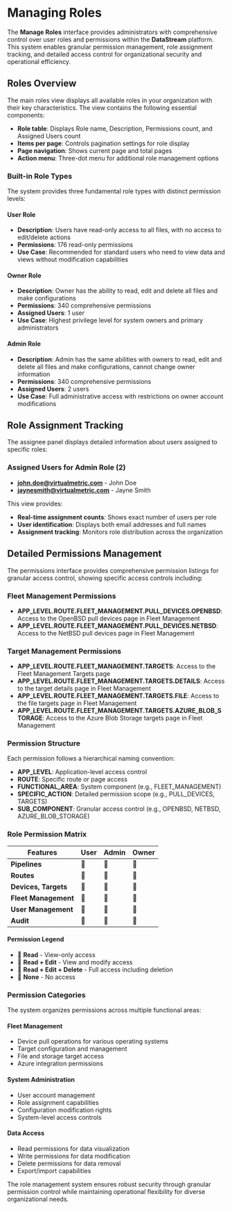 # Managing Roles

The **Manage Roles** interface provides administrators with comprehensive control over user roles and permissions within the **DataStream** platform. This system enables granular permission management, role assignment tracking, and detailed access control for organizational security and operational efficiency.

## Roles Overview

The main roles view displays all available roles in your organization with their key characteristics. The view contains the following essential components:

- **Role table**: Displays Role name, Description, Permissions count, and Assigned Users count
- **Items per page**: Controls pagination settings for role display
- **Page navigation**: Shows current page and total pages
- **Action menu**: Three-dot menu for additional role management options

### Built-in Role Types

The system provides three fundamental role types with distinct permission levels:

#### User Role

- **Description**: Users have read-only access to all files, with no access to edit/delete actions
- **Permissions**: 176 read-only permissions
- **Use Case**: Recommended for standard users who need to view data and views without modification capabilities

#### Owner Role

- **Description**: Owner has the ability to read, edit and delete all files and make configurations
- **Permissions**: 340 comprehensive permissions
- **Assigned Users**: 1 user
- **Use Case**: Highest privilege level for system owners and primary administrators

#### Admin Role

- **Description**: Admin has the same abilities with owners to read, edit and delete all files and make configurations, cannot change owner information
- **Permissions**: 340 comprehensive permissions  
- **Assigned Users**: 2 users
- **Use Case**: Full administrative access with restrictions on owner account modifications

## Role Assignment Tracking

The assignee panel displays detailed information about users assigned to specific roles:

### Assigned Users for Admin Role (2)
- **john.doe@virtualmetric.com** - John Doe
- **jaynesmith@virtualmetric.com** - Jayne Smith

This view provides:
- **Real-time assignment counts**: Shows exact number of users per role
- **User identification**: Displays both email addresses and full names
- **Assignment tracking**: Monitors role distribution across the organization

## Detailed Permissions Management

The permissions interface provides comprehensive permission listings for granular access control, showing specific access controls including:

### Fleet Management Permissions

- **APP_LEVEL.ROUTE.FLEET_MANAGEMENT.PULL_DEVICES.OPENBSD**: Access to the OpenBSD pull devices page in Fleet Management
- **APP_LEVEL.ROUTE.FLEET_MANAGEMENT.PULL_DEVICES.NETBSD**: Access to the NetBSD pull devices page in Fleet Management

### Target Management Permissions

- **APP_LEVEL.ROUTE.FLEET_MANAGEMENT.TARGETS**: Access to the Fleet Management Targets page
- **APP_LEVEL.ROUTE.FLEET_MANAGEMENT.TARGETS.DETAILS**: Access to the target details page in Fleet Management
- **APP_LEVEL.ROUTE.FLEET_MANAGEMENT.TARGETS.FILE**: Access to the file targets page in Fleet Management
- **APP_LEVEL.ROUTE.FLEET_MANAGEMENT.TARGETS.AZURE_BLOB_STORAGE**: Access to the Azure Blob Storage targets page in Fleet Management

### Permission Structure

Each permission follows a hierarchical naming convention:

- **APP_LEVEL**: Application-level access control
- **ROUTE**: Specific route or page access
- **FUNCTIONAL_AREA**: System component (e.g., FLEET_MANAGEMENT)
- **SPECIFIC_ACTION**: Detailed permission scope (e.g., PULL_DEVICES, TARGETS)
- **SUB_COMPONENT**: Granular access control (e.g., OPENBSD, NETBSD, AZURE_BLOB_STORAGE)

### Role Permission Matrix

| Features | User | Admin | Owner |
|----------|------|-------|-------|
| **Pipelines** | 📗 | 📘 | 📘 |
| **Routes** | 📗 | 📘 | 📘 |
| **Devices, Targets** | 📗 | 📘 | 📘 |
| **Fleet Management** | 📗 | 📘 | 📘 |
| **User Management** | 🚫 | 📘 | 📘 |
| **Audit** | 🚫 | 📘 | 📘 |

#### Permission Legend
- 📗 **Read** - View-only access
- 📙 **Read + Edit** - View and modify access  
- 📘 **Read + Edit + Delete** - Full access including deletion
- 🚫 **None** - No access

### Permission Categories

The system organizes permissions across multiple functional areas:

#### Fleet Management

- Device pull operations for various operating systems
- Target configuration and management
- File and storage target access
- Azure integration permissions

#### System Administration

- User account management
- Role assignment capabilities
- Configuration modification rights
- System-level access controls

#### Data Access

- Read permissions for data visualization
- Write permissions for data modification
- Delete permissions for data removal
- Export/import capabilities

The role management system ensures robust security through granular permission control while maintaining operational flexibility for diverse organizational needs.
